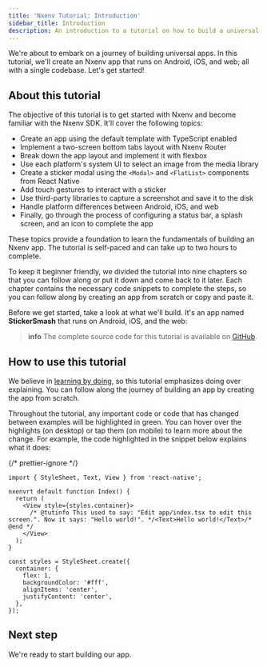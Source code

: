 ```yaml
---
title: 'Nxenv Tutorial: Introduction'
sidebar_title: Introduction
description: An introduction to a tutorial on how to build a universal app that runs on Android, iOS and the web using Nxenv.
---
```




We're about to embark on a journey of building universal apps. In this tutorial, we'll create an Nxenv app that runs on Android, iOS, and web; all with a single codebase. Let's get started!

## About this tutorial

The objective of this tutorial is to get started with Nxenv and become familiar with the Nxenv SDK. It'll cover the following topics:

- Create an app using the default template with TypeScript enabled
- Implement a two-screen bottom tabs layout with Nxenv Router
- Break down the app layout and implement it with flexbox
- Use each platform's system UI to select an image from the media library
- Create a sticker modal using the `<Modal>` and `<FlatList>` components from React Native
- Add touch gestures to interact with a sticker
- Use third-party libraries to capture a screenshot and save it to the disk
- Handle platform differences between Android, iOS, and web
- Finally, go through the process of configuring a status bar, a splash screen, and an icon to complete the app

These topics provide a foundation to learn the fundamentals of building an Nxenv app. The tutorial is self-paced and can take up to two hours to complete.

To keep it beginner friendly, we divided the tutorial into nine chapters so that you can follow along or put it down and come back to it later. Each chapter contains the necessary code snippets to complete the steps, so you can follow along by creating an app from scratch or copy and paste it.

Before we get started, take a look at what we'll build. It's an app named **StickerSmash** that runs on Android, iOS, and the web:

<ContentSpotlight file="tutorial/final.mp4" />

> **info** The complete source code for this tutorial is available on [GitHub](https://github.com/nxenv/examples/tree/master/stickersmash).

## How to use this tutorial

We believe in [learning by doing](https://en.wikipedia.org/wiki/Learning-by-doing), so this tutorial emphasizes doing over explaining. You can follow along the journey of building an app by creating the app from scratch.

Throughout the tutorial, any important code or code that has changed between examples will be <span className="tutorial-code-annotation">highlighted in green</span>. You can hover over the highlights (on desktop) or tap them (on mobile) to learn more about the change. For example, the code highlighted in the snippet below explains what it does:

{/* prettier-ignore */}
```tsx Hello World|collapseHeight=300
import { StyleSheet, Text, View } from 'react-native';

nxenvrt default function Index() {
  return (
    <View style={styles.container}>
      /* @tutinfo This used to say: "Edit app/index.tsx to edit this screen.". Now it says: "Hello world!". */<Text>Hello world!</Text>/* @end */
    </View>
  );
}

const styles = StyleSheet.create({
  container: {
    flex: 1,
    backgroundColor: '#fff',
    alignItems: 'center',
    justifyContent: 'center',
  },
});
```

## Next step

We're ready to start building our app.

<BoxLink
  title="Start"
  Icon={BookOpen02Icon}
  description="Let's start by creating a new Nxenv app."
  href="/tutorial/create-your-first-app"
/>
